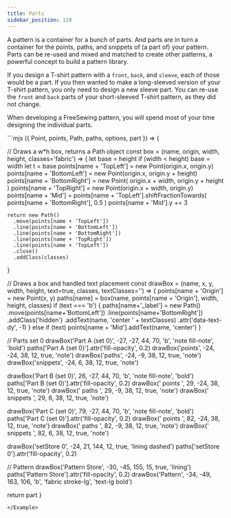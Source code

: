 ```yaml
---
title: Parts
sidebar_position: 120
---
```


A pattern is a container for a bunch of parts. And parts are in turn a
container for the points, paths, and snippets of (a part of) your pattern.
Parts can be re-used and mixed and matched to create other patterns, a powerful
concept to build a pattern library.

If you design a T-shirt pattern with a `front`, `back`, and `sleeve`, each of
those would be a part.  If you then wanted to make a long-sleeved version of
your T-shirt pattern, you only need to design a new sleeve part. You can re-use
the `front` and `back` parts of your short-sleeved T-shirt pattern, as they did
not change.

When developing a FreeSewing pattern, you will spend most of your time designing the individual parts.

<Example caption="A schematic overview of parts inside a FreeSewing pattern">
```mjs
({ Point, points, Path, paths, options, part }) => {

  // Draws a w*h box, returns a Path object
  const box = (name, origin, width, height, classes='fabric') => {
    let base = height
    if (width < height) base = width
    let t = base
    points[name + 'TopLeft'] = new Point(origin.x, origin.y)
    points[name + 'BottomLeft'] = new Point(origin.x, origin.y + height)
    points[name + 'BottomRight'] = new Point(
      origin.x + width,
      origin.y + height
    )
    points[name + 'TopRight'] = new Point(origin.x + width, origin.y)
    points[name + 'Mid'] = points[name + 'TopLeft'].shiftFractionTowards(
      points[name + 'BottomRight'],
      0.5
    )
    points[name + 'Mid'].y += 3

    return new Path()
      .move(points[name + 'TopLeft'])
      .line(points[name + 'BottomLeft'])
      .line(points[name + 'BottomRight'])
      .line(points[name + 'TopRight'])
      .line(points[name + 'TopLeft'])
      .close()
      .addClass(classes)
  }

  // Draws a box and handled text placement
  const drawBox = (name, x, y, width, height, text=true, classes, textClasses='') => {
    points[name + 'Origin'] = new Point(x, y)
    paths[name] = box(name, points[name + 'Origin'], width, height, classes)
    if (text === 'b') {
      paths[name+'_label'] = new Path()
        .move(points[name+'BottomLeft'])
        .line(points[name+'BottomRight'])
        .addClass('hidden')
        .addText(name, 'center ' + textClasses)
        .attr('data-text-dy', -1)
    }
    else if (text) points[name + 'Mid'].addText(name, 'center')
  }

  // Parts set 0
  drawBox('Part A (set 0)', -27, -27, 44, 70, 'b', 'note fill-note', 'bold')
  paths['Part A (set 0)'].attr('fill-opacity', 0.2)
  drawBox('points', -24, -24, 38, 12, true, 'note')
  drawBox('paths', -24, -9, 38, 12, true, 'note')
  drawBox('snippets', -24, 6, 38, 12, true, 'note')

  drawBox('Part B (set 0)', 26, -27, 44, 70, 'b', 'note fill-note', 'bold')
  paths['Part B (set 0)'].attr('fill-opacity', 0.2)
  drawBox(' points ', 29, -24, 38, 12, true, 'note')
  drawBox(' paths ', 29, -9, 38, 12, true, 'note')
  drawBox(' snippets ', 29, 6, 38, 12, true, 'note')

  drawBox('Part C (set 0)', 79, -27, 44, 70, 'b', 'note fill-note', 'bold')
  paths['Part C (set 0)'].attr('fill-opacity', 0.2)
  drawBox('  points  ', 82, -24, 38, 12, true, 'note')
  drawBox('  paths  ', 82, -9, 38, 12, true, 'note')
  drawBox('  snippets  ', 82, 6, 38, 12, true, 'note')

  drawBox('setStore 0', -24, 21, 144, 12, true, 'lining dashed')
  paths['setStore 0'].attr('fill-opacity', 0.2)

  // Pattern
  drawBox('Pattern Store', -30, -45, 155, 15, true, 'lining')
  paths['Pattern Store'].attr('fill-opacity', 0.2)
  drawBox('Pattern', -34, -49, 163, 106, 'b', 'fabric stroke-lg', 'text-lg bold')

  return part
}
```
</Example>

